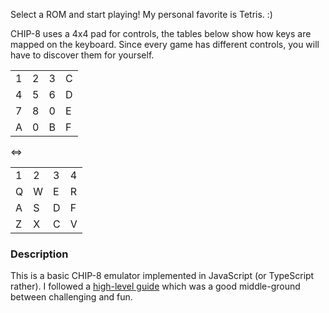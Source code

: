 

Select a ROM and start playing! My personal favorite is Tetris. :)

CHIP-8 uses a 4x4 pad for controls, the tables below show how keys are mapped on
the keyboard. Since every game has different controls, you will have to discover
them for yourself.

<div className="flex flex-row items-center space-x-4 justify-center my-6 leading-none">
  <table>
    <tbody>
      <tr>
        <td>1</td>
        <td>2</td>
        <td>3</td>
        <td>C</td>
      </tr>
      <tr>
        <td>4</td>
        <td>5</td>
        <td>6</td>
        <td>D</td>
      </tr>
      <tr>
        <td>7</td>
        <td>8</td>
        <td>0</td>
        <td>E</td>
      </tr>
      <tr>
        <td>A</td>
        <td>0</td>
        <td>B</td>
        <td>F</td>
      </tr>
    </tbody>
  </table>

  <div className="text-gray-300 text-3xl">⇔</div>

  <table>
    <tbody>
      <tr>
        <td>1</td>
        <td>2</td>
        <td>3</td>
        <td>4</td>
      </tr>
      <tr>
        <td>Q</td>
        <td>W</td>
        <td>E</td>
        <td>R</td>
      </tr>
      <tr>
        <td>A</td>
        <td>S</td>
        <td>D</td>
        <td>F</td>
      </tr>
      <tr>
        <td>Z</td>
        <td>X</td>
        <td>C</td>
        <td>V</td>
      </tr>
    </tbody>
  </table>
</div>

### Description

This is a basic CHIP-8 emulator implemented in JavaScript (or TypeScript
rather). I followed a [high-level guide](https://tobiasvl.github.io/blog/write-a-chip-8-emulator/)
which was a good middle-ground between challenging and fun. 

